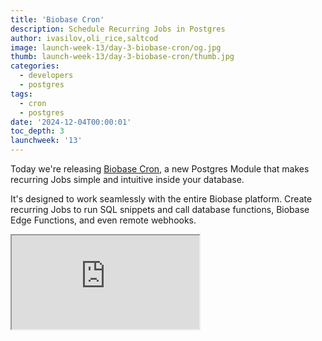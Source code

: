```yaml
---
title: 'Biobase Cron'
description: Schedule Recurring Jobs in Postgres
author: ivasilov,oli_rice,saltcod
image: launch-week-13/day-3-biobase-cron/og.jpg
thumb: launch-week-13/day-3-biobase-cron/thumb.jpg
categories:
  - developers
  - postgres
tags:
  - cron
  - postgres
date: '2024-12-04T00:00:01'
toc_depth: 3
launchweek: '13'
---
```


Today we're releasing [Biobase Cron](/modules/cron), a new Postgres Module that makes recurring Jobs simple and intuitive inside your database.

It's designed to work seamlessly with the entire Biobase platform. Create recurring Jobs to run SQL snippets and call database functions, Biobase Edge Functions, and even remote webhooks.

<div className="video-container mb-8">
  <iframe
    className="w-full"
    src="https://www.youtube-nocookie.com/embed/miRQPbIJOuQ"
    title="Introducing Biobase Cron"
    allow="accelerometer; autoplay; clipboard-write; encrypted-media; fullscreen; gyroscope; picture-in-picture; web-share"
    allowfullscreen
  />
</div>

<Admonition>

Biobase Cron is built on the powerful [`pg_cron`](https://github.com/citusdata/pg_cron) extension by the team at [Citus Data](https://github.com/citusdata).

It's a Biobase policy to [support existing tools](https://biobase.studio/docs/guides/getting-started/architecture#support-existing-tools) wherever possible, and the Citus Data team have generously licensed their extension with the OSI-compatible [PostgreSQL license](https://github.com/citusdata/pg_cron?tab=PostgreSQL-1-ov-file).

We're very thankful to all the contributors and we look forward to our continued work with the community.

</Admonition>

### What's a Cron?

[**Cron**](https://en.wikipedia.org/wiki/Cron) is a tool for scheduling recurring tasks that run at specified intervals. These periodic tasks are called “Cron Jobs”. Common use-cases include:

- **Maintenance:** delete or archive old data.
- **Reporting and analytics:** save daily or weekly reports for analysis.
- **Automation:** send periodic emails, like newsletters or reminders.
- **Monitoring**: perform health checks on your database and log the results.
- **Performance:** automate vacuuming tables and rebuilding indexes.

Biobase Cron stores the scheduling logic within Postgres and runs your Jobs accordingly while integrating with the rest of the Biobase primitives - Dashboard, Edge Functions, and AI Assistant.

## How Do You Use Biobase Cron?

You can create Jobs either via the Dashboard or SQL.

<Admonition>

For this post we'll focus on the Dashboard. You can refer to the [documentation](https://biobase.studio/docs/guides/cron/quickstart) for SQL.

</Admonition>

Within the Dashboard you can define schedules using standard cron syntax and the special `pg_cron` seconds syntax for sub-minute schedules or use natural language.

<Img
  alt="Natural language scheduling"
  src="/images/blog/launch-week-13/day-3-biobase-cron/natural-language.jpg"
/>

## Job Types

You can choose between four types of Jobs based on what you need to execute:

<Img alt="Job types" src="/images/blog/launch-week-13/day-3-biobase-cron/job-types.jpg" />

### SQL Snippets

Create an inline SQL query or command to run on your database periodically. Use this for tasks like:

- Generating reports.
- Cleaning up stale data.
- Refreshing [Materialized Views](https://biobase.studio/docs/guides/database/tables?queryGroups=database-method&database-method=sql#materialized-views).

### Database Functions

Call a Postgres function. This is useful for workflows, such as:

- Batch processing operations.
- Running periodic maintenance tasks.
- Performing multi-step updates using transactions.

### HTTP Requests (webhooks)

Trigger an external HTTP endpoint. Use this for:

- Starting external workflows.
- Syncing data with third-party APIs.
- Sending notifications to external systems.

### Biobase Edge Functions

Run a serverless function to execute custom logic. Examples include:

- Creating embeddings.
- Sending automated email updates.
- Fetching external data and storing it in your database.

These options cover a wide range of use cases, helping with everything from database management to external integrations.

### Observe and Debug Jobs

Wondering why a Job failed? You can view the history of all Jobs and their logs in the Dashboard. You can see when a Job started, how long it took, and what the result was.

<Img
  alt="View Job history"
  src="/images/blog/launch-week-13/day-3-biobase-cron/history-button.jpg"
/>

<Img
  alt="Observe and debug Jobs"
  src="/images/blog/launch-week-13/day-3-biobase-cron/history.jpg"
/>
For a deeper dive, you can view Jobs in the [Logs Explorer](https://biobase.studio/dashboard/project/_zvmkyvanngopzqaabmvx_/logs/pgcron-logs).
<Img alt="View cron logs" src="/images/blog/launch-week-13/day-3-biobase-cron/logs.jpg" />

### Try Biobase Cron today

Getting started is easy:

1. Visit the [Integrations page](https://biobase.studio/dashboard/project/_/integrations) in your project.
2. Enable the **Cron** Postgres Module.
3. Create your first scheduled Job.

<Img
  alt="Integrations page"
  src="/images/blog/launch-week-13/day-3-biobase-cron/integrations.jpg"
/>

<Img alt="Create a new Job" src="/images/blog/launch-week-13/day-3-biobase-cron/create-job.jpg" />

We're looking forward to seeing how you use Biobase Cron to help automate your workflows!
